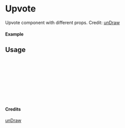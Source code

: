 
<Meta of={Upvote} title="unDraw/Upvote" />

# Upvote

Upvote component with different props.
Credit: [unDraw](https://undraw.co/illustrations)

#### Example

<Canvas of={Upvote.Primary} />

## Usage

```ts
import { Upvote } from "yadl-ui";

const Example = () => {
  return (
      <Upvote />
  );
};

export default Example;
```

#### Credits
[unDraw](https://undraw.co/illustrations)
